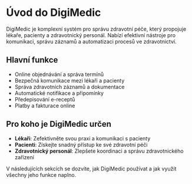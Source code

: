 # Úvod do DigiMedic

DigiMedic je komplexní systém pro správu zdravotní péče, který propojuje lékaře, pacienty a zdravotnický personál. Nabízí efektivní nástroje pro komunikaci, správu záznamů a automatizaci procesů ve zdravotnictví.

## Hlavní funkce

- Online objednávání a správa termínů
- Bezpečná komunikace mezi lékaři a pacienty
- Správa zdravotních záznamů a dokumentace
- Automatické notifikace a připomínky
- Předepisování e-receptů
- Platby a fakturace online

## Pro koho je DigiMedic určen

- **Lékaři**: Zefektivněte svou praxi a komunikaci s pacienty
- **Pacienti**: Získejte snadný přístup ke své zdravotní péči
- **Zdravotnický personál**: Zlepšete koordinaci a správu zdravotnického zařízení

V následujících sekcích se dozvíte, jak DigiMedic používat a jak využít všechny jeho funkce naplno.

